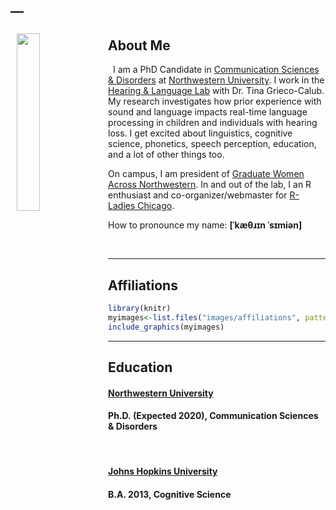 ---
---

<link rel="stylesheet" href="styles.css" type="text/css">

<img src="images/katherine.JPG" style="width:27%; margin: 5px 10px" align="left">

## About Me  
  \  
I am a PhD Candidate in [Communication Sciences & Disorders](https://communication.northwestern.edu/departments/csd/about.php) at [Northwestern University](https://www.northwestern.edu/). I work in the [Hearing & Language Lab](http://hll.northwestern.edu/) with Dr. Tina Grieco-Calub. My research investigates how prior experience with sound and language impacts real-time language processing in children and individuals with hearing loss. I get excited about linguistics, cognitive science, phonetics, speech perception, education, and a lot of other things too. 
  
  
On campus, I am president of [Graduate Women Across Northwestern](sites.northwestern.edu/gwan). In and out of the lab, I an R enthusiast and co-organizer/webmaster for [R-Ladies Chicago](https://rladieschicago.org/).  
  
  
How to pronounce my name: **[&#712;k&#230;&#952;&#633;&#618;n &#712;s&#618;mi&#601;n]**
  
  \  
  
  
***  
  
## Affiliations  

```r
library(knitr)
myimages<-list.files("images/affiliations", pattern = ".png", full.names = TRUE)
include_graphics(myimages)
```

*** 
## Education  

#### [Northwestern University](https://www.northwestern.edu/) 
#### Ph.D. (Expected 2020), Communication Sciences & Disorders
  \  

#### [Johns Hopkins University](https://www.jhu.edu/) 
#### B.A. 2013, Cognitive Science  


 
